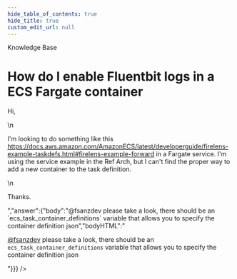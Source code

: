 ```yaml
---
hide_table_of_contents: true
hide_title: true
custom_edit_url: null
---
```



<head>
  <link rel="canonical" href="https://github.com/tnn-tnn-tnn-tnn-tnn-gruntwork-io/knowledge-base/discussions/304" />
</head>

<CenterLayout>
<span className="searchCategory">Knowledge Base</span>
<h1>How do I enable Fluentbit logs in a ECS Fargate container</h1>
<GitHub discussion={{"id":"D_kwDOF8slf84APDje","number":304,"author":{"login":"fsanzdev"},"title":"How do I enable Fluentbit logs in a ECS Fargate container","body":"Hi, \r\n\r\nI'm looking to do something like this https://docs.aws.amazon.com/AmazonECS/latest/developerguide/firelens-example-taskdefs.html#firelens-example-forward in a Fargate service. I'm using the service example in the Ref Arch, but I can't find the proper way to add a new container to the task definition. \r\n\r\nThanks.","bodyHTML":"<p dir=\"auto\">Hi,</p>\n<p dir=\"auto\">I'm looking to do something like this <a href=\"https://docs.aws.amazon.com/AmazonECS/latest/developerguide/firelens-example-taskdefs.html#firelens-example-forward\" rel=\"nofollow\">https://docs.aws.amazon.com/AmazonECS/latest/developerguide/firelens-example-taskdefs.html#firelens-example-forward</a> in a Fargate service. I'm using the service example in the Ref Arch, but I can't find the proper way to add a new container to the task definition.</p>\n<p dir=\"auto\">Thanks.</p>","answer":{"body":"@fsanzdev please take a look, there should be an `ecs_task_container_definitions` variable that allows you to specify the container definition json","bodyHTML":"<p dir=\"auto\"><a class=\"user-mention notranslate\" data-hovercard-type=\"user\" data-hovercard-url=\"/users/fsanzdev/hovercard\" data-octo-click=\"hovercard-link-click\" data-octo-dimensions=\"link_type:self\" href=\"https://github.com/fsanzdev\">@fsanzdev</a> please take a look, there should be an <code class=\"notranslate\">ecs_task_container_definitions</code> variable that allows you to specify the container definition json</p>"}}} />

</CenterLayout>
  

<!-- ##DOCS-SOURCER-START
{
  "sourcePlugin": "github-discussions",
  "hash": "ed7e3bc29ce93b9abef3ceeaf34fa7b2"
}
##DOCS-SOURCER-END -->
